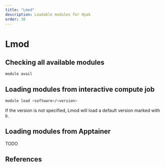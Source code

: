 ```yaml
---
title: "Lmod"
description: Loadable modules for Hyak
order: 30
---
```

# Lmod

## Checking all available modules

```
module avail
```

## Loading modules from interactive compute job

```bash
module load <software>/<version>
```

If the version is not specified, Lmod will load a default version marked with `D`.

## Loading modules from Apptainer

TODO

## References